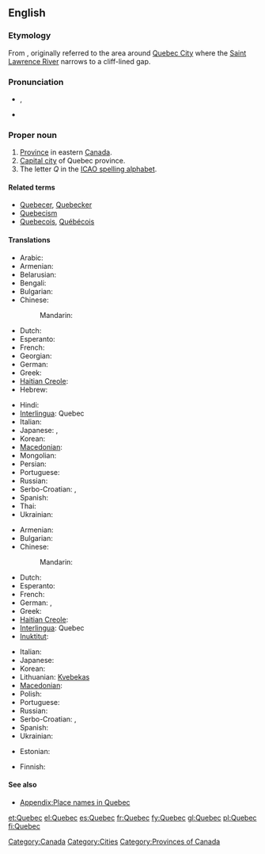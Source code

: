 {{also|Québec}}
==English==
{{wikipedia}}

===Etymology===
From {{etyl|alg}} {{term|kepék||(it) narrows|lang=alq}}, originally referred to the area around [[w:Quebec City|Quebec City]] where the [[w:Saint Lawrence River|Saint Lawrence River]] narrows to a cliff-lined gap.

===Pronunciation===
* {{a|UK}} {{IPA|/ˌkwəˈbɛk/}}, {{SAMPA|/%kw@"bEk/}}
* {{a|Canada}} {{IPA|/kwəˈbɛk/|/kəˈbɛk/|/keɪˈbɛk/}}

===Proper noun===
{{en-proper noun}}

# [[province|Province]] in eastern [[Canada]].
# [[capital city|Capital city]] of Quebec province.
# The letter ''Q'' in the [[ICAO spelling alphabet]].

====Related terms====
* [[Quebecer]], [[Quebecker]]
* [[Quebecism]]
* [[Quebecois]], [[Québécois]]

====Translations====
{{trans-top|province}}
* Arabic: {{t|ar|كيبك|m|tr=kibik}}
* Armenian: {{t|hy|Քվեբեկ|tr=K’vebek}}
* Belarusian: {{t|be|Квэбэк|m|tr=Kvebék|xs=Belarusian}}
* Bengali: {{t|bn|কুইবেক|tr=ku'ibēka|sc=Beng|xs=Bengali}}
* Bulgarian: {{t-|bg|Квебек|m|tr=Kvebék}}
* Chinese:
*: Mandarin: {{t-|cmn|魁北克|tr=Kuíběikè|sc=Hani}}
* Dutch: {{t-|nl|Québec}}
* Esperanto: {{t|eo|Kebekio|xs=Esperanto}}
* French: {{t+|fr|Québec|m}}
* Georgian: {{t|ka|კვებეკი|tr=kʼvebekʼi|sc=Geor|xs=Georgian}}
* German: {{t+|de|Québec|n}}
* Greek: {{t+|el|Κεμπέκ|m|tr=Kebék}}
* [[Haitian Creole]]: {{tø|ht|Kebèk}}
* Hebrew: {{t|he|קוויבק}}
{{trans-mid}}
* Hindi: {{t|hi|क्वेबेक|tr=kvēbēk|xs=Hindi}}
* [[Interlingua]]: Quebec
* Italian: {{t-|it|Quebec|m}}
* Japanese: {{t|ja|ケベック|tr=Kebekku}}, {{t|ja|ケベック州|tr=Kebekku-shū}}
* Korean: {{t|ko|퀘벡|tr=Kwebek|sc=Hang}}
* [[Macedonian]]: {{t-|mk|Квебек|m|tr=Kvébek}}
* Mongolian: {{t|mn|Кэбэк|tr=Kebék|sc=Cyrl|xs=Mongolian}}
* Persian: {{t|fa|کبک|tr=kebek}}
* Portuguese: {{t-|pt|Quebec|m}}
* Russian: {{t-|ru|Квебек|m|tr=Kvebék}}
* Serbo-Croatian: {{t|sh|Квибек|m|sc=Cyrl|xs=Serbo-Croatian}}, {{t|sh|Kvibek|m|xs=Serbo-Croatian}}
* Spanish: {{t+|es|Quebec|m}}
* Thai: {{t|th|รัฐควิเบก}}
* Ukrainian: {{t-|uk|Квебек|m|tr=Kvebék|xs=Ukrainian}}
{{trans-bottom}}

{{trans-top|city}}
* Armenian: {{t|hy|Քվեբեկ|tr=K’vebek}}
* Bulgarian: {{t-|bg|Квебек|m|tr=Kvebék}}
* Chinese:
*: Mandarin: {{t|cmn|魁北克市|tr=Kuíběikè-shì|sc=Hani}}
* Dutch: {{t-|nl|Québec}}
* Esperanto: {{t|eo|Kebekio|xs=Esperanto}}
* French: {{t+|fr|Québec|m}}
* German: {{t-|de|Quebec|n}}, {{t+|de|Québec|n}}
* Greek: {{t+|el|Κεμπέκ}}
* [[Haitian Creole]]: {{tø|ht|Kebèk}}
* [[Interlingua]]: Quebec
* [[Inuktitut]]: {{t|iu|ᖁᐃᐲᒃ|tr=Quipiik|sc=Cans|xs=Inuktitut}}
{{trans-mid}}
* Italian: {{t-|it|Quebec|m}}
* Japanese: {{t|ja|ケベック|tr=Kebekku}}
* Korean: {{t|ko|퀘벡|tr=Kwebek|sc=Hang}}
* Lithuanian: [[Kvebekas]] {{m}}
* [[Macedonian]]: {{t-|mk|Квебек|m|tr=Kvébek}}
* Polish: {{t-|pl|Quebec|m}}
* Portuguese: {{t-|pt|Quebec|m}}
* Russian: {{t-|ru|Квебек|m|tr=Kvebék}}
* Serbo-Croatian: {{t|sh|Квибек|m|sc=Cyrl|xs=Serbo-Croatian}}, {{t|sh|Kvibek|m|xs=Serbo-Croatian}}
* Spanish: {{t+|es|Quebec|m}}
* Ukrainian: {{t-|uk|Квебек|m|tr=Kvebék|xs=Ukrainian}}
{{trans-bottom}}

{{trans-top|the letter "Q"}}
* Estonian: {{t+|et|Quebec}}
{{trans-mid}}
* Finnish: {{t+|fi|kuu}}
{{trans-bottom}}

====See also====
* [[Appendix:Place names in Quebec]]

[[Category:Canada]]
[[Category:Cities]]
[[Category:Provinces of Canada]]

[[et:Quebec]]
[[el:Quebec]]
[[es:Quebec]]
[[fr:Quebec]]
[[fy:Quebec]]
[[gl:Quebec]]
[[pl:Quebec]]
[[fi:Quebec]]